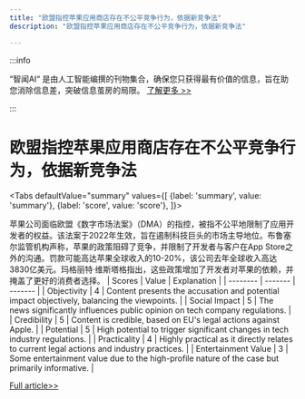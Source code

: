 ```yaml
---
title: "欧盟指控苹果应用商店存在不公平竞争行为，依据新竞争法"
description: "欧盟指控苹果应用商店存在不公平竞争行为，依据新竞争法"

---
```



:::info

“智闻AI“ 是由人工智能编撰的刊物集合，确保您只获得最有价值的信息，旨在助您消除信息差，突破信息茧房的局限。  [了解更多 >>](/)

:::

# 欧盟指控苹果应用商店存在不公平竞争行为，依据新竞争法


<Tabs
	defaultValue="summary"
	values={[
	{label: 'summary', value: 'summary'},
	{label: 'score', value: 'score'},
]}>
<TabItem value="summary">


苹果公司面临欧盟《数字市场法案》（DMA）的指控，被指不公平地限制了应用开发者的权益。该法案于2022年生效，旨在遏制科技巨头的市场主导地位。布鲁塞尔监管机构声称，苹果的政策阻碍了竞争，并限制了开发者与客户在App Store之外的沟通。罚款可能高达苹果全球收入的10-20%，该公司去年全球收入高达3830亿美元。玛格丽特·维斯塔格指出，这些政策增加了开发者对苹果的依赖，并掩盖了更好的消费者选择。
</TabItem>
<TabItem value="score">
	| Scores     | Value   | Explanation |
	| -------- | ------- | ------- |
	| Objectivity  | 4    | Content presents the accusation and potential impact objectively, balancing the viewpoints.    |
	| Social Impact | 5     | The news significantly influences public opinion on tech company regulations.    |
	| Credibility    | 5    | Content is credible, based on EU's legal actions against Apple.    |
	| Potential    | 5    | High potential to trigger significant changes in tech industry regulations.    |
	| Practicality    | 4    | Highly practical as it directly relates to current legal actions and industry practices.    |
	| Entertainment Value    | 3    | Some entertainment value due to the high-profile nature of the case but primarily informative.    |
</TabItem>
</Tabs>

[Full article>>](https://apple.slashdot.org/story/24/06/24/0856211/apples-app-store-policies-charged-under-new-eu-competition-law?utm_source=rss1.0mainlinkanon&utm_medium=feed)
